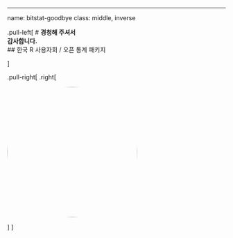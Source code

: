 ---
name: bitstat-goodbye
class: middle, inverse

.pull-left[
# **경청해 주셔서 <br>감사합니다.**
<br/>
## 한국 R 사용자회 / 오픈 통계 패키지

]

.pull-right[
.right[

<img style="border-radius: 100%;" src="fig/bitstat_logo.jpg" width="300px"/>

]
]
